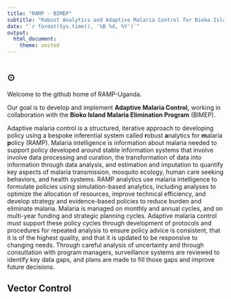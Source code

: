 ```yaml
---
title: "RAMP - BIMEP"
subtitle: "Robust Analytics and Adaptive Malaria Control for Bioko Island"
date: "`r format(Sys.time(), '%B %d, %Y')`"
output:
  html_document:
    theme: united 
---
```


#  {.tabset .tabset-fade .tabset-pills}

## $\odot$ {.tabset .tabset-fade .tabset-pills}

Welcome to the github home of RAMP-Uganda. 

Our goal is to develop and implement **Adaptive Malaria Control,** working in collaboration with the **Bioko Island Malaria Elimination Program** (BIMEP). 

Adaptive malaria control is a structured, iterative approach to developing policy using a bespoke inferential system called **r**obust **a**nalytics for **m**alaria **p**olicy (RAMP).
Malaria intelligence is information about malaria needed to support policy developed around stable information systems that involve involve data processing and curation, the transformation of data into information through data analysis, and estimation and imputation to quantify key aspects of malaria transmission, mosquito ecology, human care seeking behaviors, and health systems. 
RAMP analytics use malaria intelligence to formulate policies using simulation-based analytics, including analyses to optimize the allocation of resources, improve technical efficiency, and develop strategy and evidence-based policies to reduce burden and eliminate malaria.
Malaria is managed on monthly and annual cycles, and on multi-year funding and strategic planning cycles.
Adaptive malaria control must support these policy cycles through development of protocols and procedures for repeated analysis to ensure policy advice is consistent, that it is of the highest quality, and that it is updated to be responsive to changing needs.
Through careful analysis of uncertainty and through consultation with program managers, surveillance systems are reviewed to identify key data gaps, and plans are made to fill those gaps and improve future decisions.

## Vector Control 
